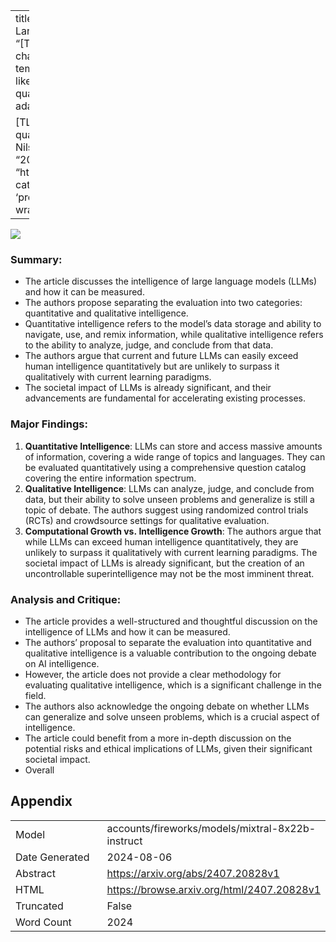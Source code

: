 
---
title: "How to Measure the Intelligence of Large Language Models?"
id: "2407.20828v1"
description: "[TEXT] This study examines the impact of climate change on the global wine industry. It finds that rising temperatures and changing precipitation patterns are likely to have significant effects on wine production, quality, and prices. The study also discusses potential adaptation strategies for the wine industry.

[TL;DR] Climate change threatens wine production, quality, and prices, but adaptation is possible."
author: Nils Körber, Silvan Wehrli, Christopher Irrgang
date: "2024-07-30"
image: "https://browse.arxiv.org/html/2407.20828v1/x1.png"
categories: ['hci', 'social-sciences', 'robustness', 'prompt-engineering']
format:
  html:
    code-overflow: wrap
---

![](https://browse.arxiv.org/html/2407.20828v1/x1.png)

### Summary:
- The article discusses the intelligence of large language models (LLMs) and how it can be measured.
- The authors propose separating the evaluation into two categories: quantitative and qualitative intelligence.
- Quantitative intelligence refers to the model's data storage and ability to navigate, use, and remix information, while qualitative intelligence refers to the ability to analyze, judge, and conclude from that data.
- The authors argue that current and future LLMs can easily exceed human intelligence quantitatively but are unlikely to surpass it qualitatively with current learning paradigms.
- The societal impact of LLMs is already significant, and their advancements are fundamental for accelerating existing processes.

### Major Findings:
1. **Quantitative Intelligence**: LLMs can store and access massive amounts of information, covering a wide range of topics and languages. They can be evaluated quantitatively using a comprehensive question catalog covering the entire information spectrum.
2. **Qualitative Intelligence**: LLMs can analyze, judge, and conclude from data, but their ability to solve unseen problems and generalize is still a topic of debate. The authors suggest using randomized control trials (RCTs) and crowdsource settings for qualitative evaluation.
3. **Computational Growth vs. Intelligence Growth**: The authors argue that while LLMs can exceed human intelligence quantitatively, they are unlikely to surpass it qualitatively with current learning paradigms. The societal impact of LLMs is already significant, but the creation of an uncontrollable superintelligence may not be the most imminent threat.

### Analysis and Critique:
- The article provides a well-structured and thoughtful discussion on the intelligence of LLMs and how it can be measured.
- The authors' proposal to separate the evaluation into quantitative and qualitative intelligence is a valuable contribution to the ongoing debate on AI intelligence.
- However, the article does not provide a clear methodology for evaluating qualitative intelligence, which is a significant challenge in the field.
- The authors also acknowledge the ongoing debate on whether LLMs can generalize and solve unseen problems, which is a crucial aspect of intelligence.
- The article could benefit from a more in-depth discussion on the potential risks and ethical implications of LLMs, given their significant societal impact.
- Overall

## Appendix

|          |          |
|----------|----------|
| Model     | accounts/fireworks/models/mixtral-8x22b-instruct       |
| Date Generated     | 2024-08-06       |
| Abstract | [https://arxiv.org/abs/2407.20828v1](https://arxiv.org/abs/2407.20828v1)        |
| HTML     | [https://browse.arxiv.org/html/2407.20828v1](https://browse.arxiv.org/html/2407.20828v1)       |
| Truncated       | False       |
| Word Count       | 2024       |